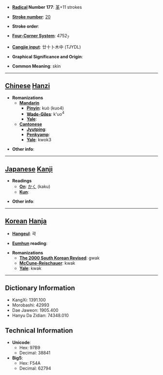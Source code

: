 * '''[[Wiktionary:Chinese radical index| Radical]] Number 177''': [[Wiktionary:Chinese radical index 革|革]]+11 strokes

* '''[[Wiktionary:Chinese total strokes index|Stroke number]]''': [[Wiktionary:Chinese total strokes index 20|20]]

* '''Stroke order''': 

* '''[[Wiktionary:Chinese four corner index|Four-Corner System]]''': 4752<sub>7</sub>

* '''[[Wiktionary:Chinese Cangjie index|Cangjie input]]''': 廿十卜木中 (TJYDL)

* '''Graphical Significance and Origin''': 

* '''Common Meaning''': skin

----

== [[Chinese]] [[Hanzi]] ==

* '''Romanizations'''
** '''[[Mandarin]]'''
*** '''[[Pinyin]]''': kuò (kuo4)
*** '''[[Wade-Giles]]''': k'uo<sup>4</sup>
*** '''[[Yale]]''': 
** '''[[Cantonese]]'''
*** '''[[Jyutping]]''':
*** '''[[Penkyamp]]''': 
*** '''[[Yale]]''': kwok3

* '''Other info''': 

----

== [[Japanese]] [[Kanji]] ==

* '''Readings'''
** '''[[On]]''': [[かく]] (kaku)
** '''[[Kun]]''': 

* '''Other info''':  

----

== [[Korean]] [[Hanja]] ==

* '''[[Hangeul]]''': 곽

* '''[[Eumhun]] reading''': 

* '''Romanizations'''
** '''[[The 2000 South Korean Revised Romanization|The 2000 South Korean Revised]]''': gwak
** '''[[McCune-Reischauer]]''': kwak
** '''[[Yale]]''': kwak

----

== Dictionary Information ==

* KangXi: 1391.100
* Morobashi: 42993
* Dae Jaweon: 1905.400
* Hanyu Da Zidian: 74348.010

== Technical Information ==

* '''Unicode''':
** Hex: 97B9
** Decimal: 38841
* '''Big5''':
** Hex: F54A
** Decimal: 62794